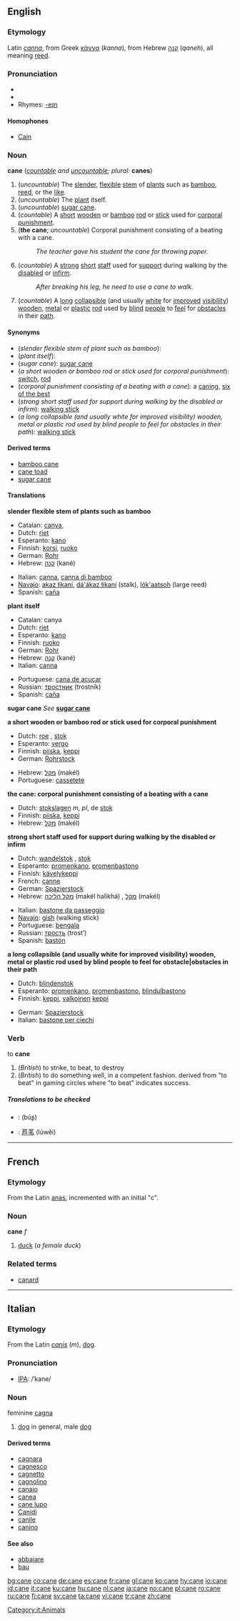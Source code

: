 ==English==

===Etymology===
Latin ''[[canna]]'', from Greek [[κάννα]] (''kanna''), from Hebrew [[קנה]] (''qaneh''), all meaning [[reed]].

===Pronunciation===
*{{IPA|/keɪn/}}
*{{SAMPA|/keIn/}}
*Rhymes: [[Rhymes:English:-eɪn|-eɪn]]

====Homophones====
*[[Cain]]

===Noun===
'''cane''' (''[[countable]] and [[uncountable]]; plural:'' '''canes''')

#(''uncountable'') The [[slender]], [[flexible]] [[stem]] of [[plant]]s such as [[bamboo]], [[reed]], or the [[like]].
#(''uncountable'') The [[plant]] itself.
#(''uncountable'') [[sugar cane]].
#(''countable'') A [[short]] [[wooden]] or [[bamboo]] [[rod]] or [[stick]] used for [[corporal punishment]].
#('''the cane'''; ''uncountable'') Corporal punishment consisting of a beating with a cane.
#:''The teacher gave his student the cane for throwing paper.''
#(''countable'') A [[strong]] [[short]] [[staff]] used for [[support]] during walking by the [[disabled]] or [[infirm]].
#:''After breaking his leg, he need to use a cane to walk.''
#(''countable'') A [[long]] [[collapsible]] (and usually [[white]] for [[improved]] [[visibility]]) [[wooden]], [[metal]] or [[plastic]] [[rod]] used by [[blind]] [[people]] to [[feel]] for [[obstacle|obstacles]] in their [[path]].

====Synonyms====
*(''slender flexible stem of plant such as bamboo''):
*(''plant itself''):
*(''sugar cane''): [[sugar cane]]
*(''a short wooden or bamboo rod or stick used for corporal punishment''): [[switch]], [[rod]]
*(''corporal punishment consisting of a beating with a cane''): a [[caning]], [[six of the best]]
*(''strong short staff used for support during walking by the disabled or infirm''): [[walking stick]]
*(''a long collapsible (and usually white for improved visibility) wooden, metal or plastic rod used by blind people to feel for obstacles in their path''): [[walking stick]]

====Derived terms====
*[[bamboo cane]]
*[[cane toad]]
*[[sugar cane]]

====Translations====
'''slender flexible stem of plants such as bamboo'''
{{top}}
*Catalan: [[canya]], {{f}}
*Dutch: [[riet]] {{n}}
*Esperanto: [[kano]]
*Finnish: [[korsi]], [[ruoko]]
*German: [[Rohr]] {{n}}
*Hebrew: [[קנה]] (kané) {{m}}
{{mid}}
*Italian: [[canna]], [[canna di bamboo]] {{f}} 
*[[Navajo]]: [[akaz łikaní]], [[dá'ákaz łikaní]] (stalk), [[lók'aatsoh]] (large reed) 
*Spanish: [[caña]] {{f}}
{{bottom}}

'''plant itself'''
{{top}}
*Catalan: canya
*Dutch: [[riet]] {{n}}
*Esperanto: [[kano]]
*Finnish: [[ruoko]]
*German: [[Rohr]] {{n}}
*Hebrew: [[קנה]] (kané) {{m}}
*Italian: [[canna]] {{f}}
{{mid}}
*Portuguese: [[cana de acucar]] {{f}}
*Russian: [[тростник]] (trostník) {{m}}
*Spanish: [[caña]] {{f}}
{{bottom}}

'''sugar cane'''
''See'' '''[[sugar cane]]'''

'''a short wooden or bamboo rod or stick used for corporal punishment'''
{{top}}
*Dutch: [[roe]] {{m}}, [[stok]] {{m}}
*Esperanto: [[vergo]]
*Finnish: [[piiska]], [[keppi]]
*German: [[Rohrstock]] {{m}}
{{mid}}
*Hebrew: [[מקל]] (makél) {{m}}
*Portuguese: [[cassetete]]
{{bottom}}

'''the cane: corporal punishment consisting of a beating with a cane'''
{{top}}
*Dutch: [[stokslagen]] ''m, pl'', de [[stok]] {{m}}
*Finnish: [[piiska]], [[keppi]]
*Hebrew: [[מקל]] (makél) {{m}}
{{mid}}
{{bottom}}

'''strong short staff used for support during walking by the disabled or infirm'''
{{top}}
*Dutch: [[wandelstok]] {{m}}, [[stok]] {{m}}
*Esperanto: [[promenkano]], [[promenbastono]]
*Finnish: [[kävelykeppi]]
*French: [[canne]] {{f}}
*German: [[Spazierstock]] {{m}}
*Hebrew: [[מקל הליכה]] (makél halikhá) {{m}}, [[מקל]] (makél) {{m}}
{{mid}}
*Italian: [[bastone da passeggio]] {{m}}
*[[Navajo]]: [[gish]] (walking stick)
*Portuguese: [[bengala]]
*Russian: [[трость]] (trost’) {{f}}
*Spanish: [[bastón]] {{m}}
{{bottom}}

'''a long collapsible (and usually white for improved visibility) wooden, metal or plastic rod used by blind people to feel for obstacle|obstacles in their path'''
{{top}}
*Dutch: [[blindenstok]] {{m}}
*Esperanto: [[promenkano]], [[promenbastono]], [[blindulbastono]]
*Finnish: [[keppi]], [[valkoinen]] [[keppi]]
{{mid}}
*German: [[Spazierstock]] {{m}}
*Italian: [[bastone per ciechi]] {{m}}
{{bottom}}

===Verb===
to '''cane'''

# (''British'') {{slang}} to strike, to beat, to destroy
# (''British'') {{slang}} to do something well, in a competent fashion. derived from "to beat" in gaming circles where "to beat" indicates success.

=====Translations to be checked=====
{{checktrans}}

*{{ttbc|Arabic}}: {{ARchar|[[بوص]]}} (būʂ) {{m}}
*{{ttbc|Chinese}}: [[芦苇]] (lúwěi)

----

==French==
===Etymology===
From the Latin [[anas]], incremented with an initial "c".
===Noun===
'''cane''' ''f''
#[[duck]] (''a female duck'')

===Related terms===
*[[canard]]

----

==Italian==

===Etymology===
From the Latin ''[[canis]]'' (''m''), [[dog]].

===Pronunciation===
*[[w:IPA|IPA]]: /ˈkane/

===Noun===
{{it-noun|can|m|e|i}} feminine [[cagna]]
#[[dog]] in general, male [[dog]]

====Derived terms====
*[[cagnara]]
*[[cagnesco]]
*[[cagnetto]]
*[[cagnolino]]
*[[canaio]]
*[[canea]]
*[[cane lupo]]
*[[Canidi]]
*[[canile]]
*[[canino]]

====See also====
*[[abbaiare]]
*[[bau]]

[[Category:it:Animals]]

[[bg:cane]]
[[co:cane]]
[[de:cane]]
[[es:cane]]
[[fr:cane]]
[[gl:cane]]
[[ko:cane]]
[[hy:cane]]
[[io:cane]]
[[id:cane]]
[[it:cane]]
[[ku:cane]]
[[hu:cane]]
[[nl:cane]]
[[ja:cane]]
[[no:cane]]
[[pl:cane]]
[[ro:cane]]
[[ru:cane]]
[[fi:cane]]
[[sv:cane]]
[[ta:cane]]
[[vi:cane]]
[[tr:cane]]
[[zh:cane]]